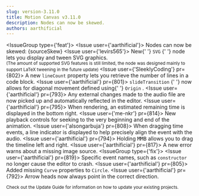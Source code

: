 ```yaml
---
slug: version-3.11.0
title: Motion Canvas v3.11.0
description: Nodes can now be skewed.
authors: aarthificial
---
```



<IssueGroup type={'feat'}>
  <Issue user={'aarthificial'}>
    Nodes can now be <Link to="/api/2d/components/Node#skew">skewed</Link>:
    <PR id={803} />
    <Fiddle ratio="3" className="margin-top--sm margin-bottom--sm">
      {sourceSkew}
    </Fiddle>
  </Issue>
  <Issue user={'levirs565'}>
    New{' '}
    <Link to="/api/2d/components/SVG">
      <code>SVG</code>
    </Link>{' '}
    node lets you display and tween SVG graphics.
    <PR id={763} />
    <br />
    <small>
      (The amount of supported SVG features is still limited, the node was
      designed mainly to support LaTeX tweening in the future update)
    </small>
  </Issue>
  <Issue user={'SleeklyCoding'} pr={802}>
    A new <code>lineCount</code> property lets you retrieve the number of lines
    in a code block.
  </Issue>
  <Issue user={'aarthificial'} pr={801}>
    <Link to="/api/core/transitions#slideTransition">
      <code>slideTransition</code>
    </Link>{' '}
    now allows for diagonal movement defined using{' '}
    <Link to="/api/core/types/Origin">
      <code>Origin</code>
    </Link>
    .
  </Issue>
  <Issue user={'aarthificial'} pr={793}>
    Any external changes made to the audio file are now picked up and
    automatically reflected in the editor.
  </Issue>
  <Issue user={'aarthificial'} pr={795}>
    When rendering, an estimated remaining time is displayed in the bottom
    right.
  </Issue>
  <Issue user={'me-nkr'} pr={814}>
    New playback controls for seeking to the very beginning and end of the
    animation.
  </Issue>
  <Issue user={'alsongarbuja'} pr={808}>
    When dragging time events, a line indicator is displayed to help precisely
    align the event with the audio.
  </Issue>
  <Issue user={'aarthificial'} pr={794}>
    Holding <kbd title="Middle mouse button">MMB</kbd> allows you to drag the
    timeline left and right.
  </Issue>
  <Issue user={'aarthificial'} pr={817}>
    A new error warns about a missing image source.
  </Issue>
</IssueGroup>
<IssueGroup type={'fix'}>
  <Issue user={'aarthificial'} pr={819}>
    Specific event names, such as <code>constructor</code> no longer cause the
    editor to crash.
  </Issue>
  <Issue user={'aarthificial'} pr={805}>
    Added missing <code>Curve</code> properties to <code>Circle</code>.
  </Issue>
  <Issue user={'aarthificial'} pr={792}>
    Arrow heads now always point in the correct direction.
  </Issue>
</IssueGroup>

<small>
  Check out <Link to="/docs/updating">the Update Guide</Link> for information on
  how to update your existing projects.
</small>
